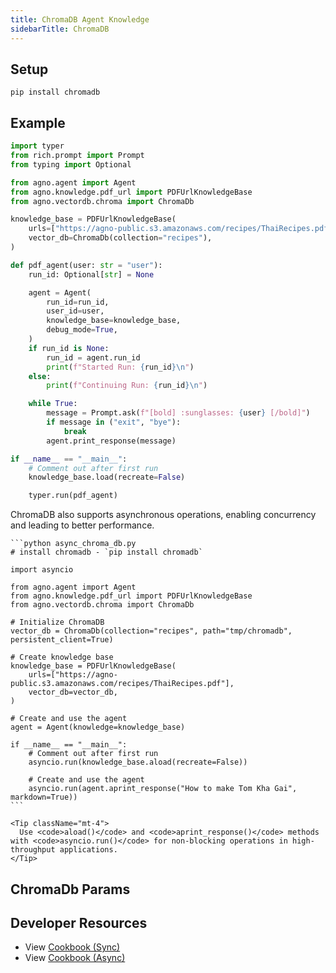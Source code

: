 ```yaml
---
title: ChromaDB Agent Knowledge
sidebarTitle: ChromaDB
---
```


## Setup

```shell
pip install chromadb
```

## Example

```python agent_with_knowledge.py
import typer
from rich.prompt import Prompt
from typing import Optional

from agno.agent import Agent
from agno.knowledge.pdf_url import PDFUrlKnowledgeBase
from agno.vectordb.chroma import ChromaDb

knowledge_base = PDFUrlKnowledgeBase(
    urls=["https://agno-public.s3.amazonaws.com/recipes/ThaiRecipes.pdf"],
    vector_db=ChromaDb(collection="recipes"),
)

def pdf_agent(user: str = "user"):
    run_id: Optional[str] = None

    agent = Agent(
        run_id=run_id,
        user_id=user,
        knowledge_base=knowledge_base,
        debug_mode=True,
    )
    if run_id is None:
        run_id = agent.run_id
        print(f"Started Run: {run_id}\n")
    else:
        print(f"Continuing Run: {run_id}\n")

    while True:
        message = Prompt.ask(f"[bold] :sunglasses: {user} [/bold]")
        if message in ("exit", "bye"):
            break
        agent.print_response(message)

if __name__ == "__main__":
    # Comment out after first run
    knowledge_base.load(recreate=False)

    typer.run(pdf_agent)
```

<Card title="Async Support ⚡">
  <div className="mt-2">
    <p>
      ChromaDB also supports asynchronous operations, enabling concurrency and leading to better performance.
    </p>
    
    ```python async_chroma_db.py
    # install chromadb - `pip install chromadb`

    import asyncio

    from agno.agent import Agent
    from agno.knowledge.pdf_url import PDFUrlKnowledgeBase
    from agno.vectordb.chroma import ChromaDb

    # Initialize ChromaDB
    vector_db = ChromaDb(collection="recipes", path="tmp/chromadb", persistent_client=True)

    # Create knowledge base
    knowledge_base = PDFUrlKnowledgeBase(
        urls=["https://agno-public.s3.amazonaws.com/recipes/ThaiRecipes.pdf"],
        vector_db=vector_db,
    )

    # Create and use the agent
    agent = Agent(knowledge=knowledge_base)

    if __name__ == "__main__":
        # Comment out after first run
        asyncio.run(knowledge_base.aload(recreate=False))

        # Create and use the agent
        asyncio.run(agent.aprint_response("How to make Tom Kha Gai", markdown=True))
    ```
    
    <Tip className="mt-4">
      Use <code>aload()</code> and <code>aprint_response()</code> methods with <code>asyncio.run()</code> for non-blocking operations in high-throughput applications.
    </Tip>
  </div>
</Card>

## ChromaDb Params

<Snippet file="vectordb_chromadb_params.mdx" />

## Developer Resources

- View [Cookbook (Sync)](https://github.com/agno-agi/agno/tree/v2.0/cookbook/agent_concepts/knowledge/vector_dbs/chroma_db/chroma_db.py)
- View [Cookbook (Async)](https://github.com/agno-agi/agno/tree/v2.0/cookbook/agent_concepts/knowledge/vector_dbs/chroma_db/async_chroma_db.py)